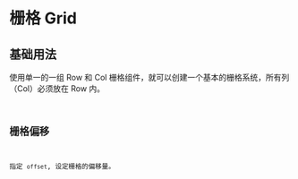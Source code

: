 # 栅格 Grid

## 基础用法

使用单一的一组 Row 和 Col 栅格组件，就可以创建一个基本的栅格系统，所有列（Col）必须放在 Row 内。
<code src="../../../../demo/grid/basic-grid.tsx" />

## 栅格偏移

指定 `offset`, 设定栅格的偏移量。
<code src="../../../../demo/grid/offset-grid.tsx" />